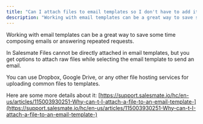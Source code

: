 ```yaml
---
title: "Can I attach files to email templates so I don't have to add it every time I send one?"
description: "Working with email templates can be a great way to save some time composing emails or answering repeated requests."
---
```


Working with email templates can be a great way to save some time composing emails or answering repeated requests.

In Salesmate Files cannot be directly attached in email templates, but you get options to attach raw files while selecting the email template to send an email.

You can use Dropbox, Google Drive, or any other file hosting services for uploading common files to templates.

Here are some more details about it: [https://support.salesmate.io/hc/en-us/articles/115003930251-Why-can-t-I-attach-a-file-to-an-email-template-](https://support.salesmate.io/hc/en-us/articles/115003930251-Why-can-t-I-attach-a-file-to-an-email-template-)
